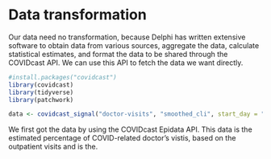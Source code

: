 # Data transformation


Our data need no transformation, because Delphi has written extensive software to obtain data from various sources, aggregate the data, calculate statistical estimates, and format the data to be shared through the COVIDcast API. We can use this API to fetch the data we want directly.


```r
#install.packages("covidcast")
library(covidcast)
library(tidyverse)
library(patchwork)
```
```r
data <- covidcast_signal("doctor-visits", "smoothed_cli", start_day = "2020-05-01", end_day = "2020-06-07")
```
We first got the data by using the COVIDcast Epidata API. This data is the estimated percentage of COVID-related doctor's vistis, based on the outpatient visits and is the. 

